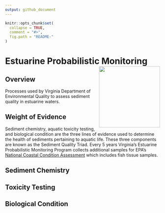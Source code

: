 ```yaml
---
output: github_document
---
```

<!-- README.md is generated from README.Rmd. Please edit that file -->

```r
knitr::opts_chunk$set(
  collapse = TRUE,
  comment = "#>",
  fig.path = "README-"
)
```

# Estuarine Probabilistic Monitoring <a href='https://www.deq.virginia.gov/Programs/Water/WaterQualityInformationTMDLs/WaterQualityMonitoring/ProbabilisticMonitoring.aspx'><img src='figures/ProbMon.png' align="right" height="198.5" /></a>


## Overview

Processes used by Virginia Department of Environmental Quality to assess sediment quality in estuarine waters. 


## Weight of Evidence

Sediment chemistry, aquatic toxicity testing, and biological condition are the three lines of evidence used to determine the health of sediments pertaining to aquatic life. These three components are known as the Sediment Quality Triad. Every 5 years Virginia's Estuarine Probabilistic Monitoring Program collects additional samples for EPA's [National Coastal Condition Assessment](https://www.epa.gov/national-aquatic-resource-surveys/ncca) which includes fish tissue samples. 


## Sediment Chemistry

## Toxicity Testing

## Biological Condition
